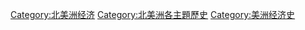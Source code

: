 [[Category:北美洲经济|Category:北美洲经济]]
[[Category:北美洲各主題歷史|Category:北美洲各主題歷史]]
[[Category:美洲经济史|Category:美洲经济史]]